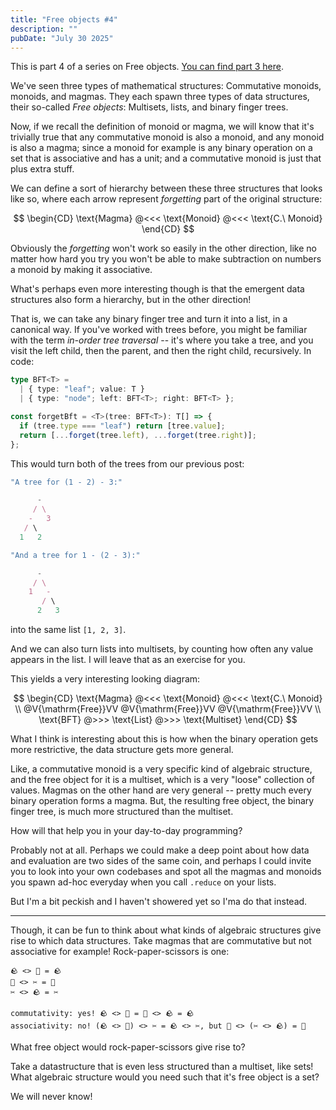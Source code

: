 ```yaml
---
title: "Free objects #4"
description: ""
pubDate: "July 30 2025"
---
```


This is part 4 of a series on Free objects.
[You can find part 3 here](/blog/2025-07-04-free-objects-3).

We've seen three types of mathematical structures: Commutative monoids, monoids, and magmas. They each spawn three types of data structures,
their so-called _Free objects_: Multisets, lists, and binary finger trees.

Now, if we recall the definition of monoid or magma, we will know that
it's trivially true that any commutative monoid is also a monoid, and any monoid is also a magma; since a monoid for example is any binary operation on a set that is associative and has a unit; and a commutative monoid is just
that plus extra stuff.

We can define a sort of hierarchy between these three
structures that looks like so, where each arrow represent
_forgetting_ part of the original structure:

$$
\begin{CD}
\text{Magma} @<<< \text{Monoid} @<<< \text{C.\ Monoid}
\end{CD}
$$

Obviously the _forgetting_ won't work so easily in the other direction, like
no matter how hard you try you won't be able to make subtraction
on numbers a monoid by making it associative.

What's perhaps even more interesting though is that the emergent
data structures also form a hierarchy, but in the other direction!

That is, we can take any binary finger tree and turn it into
a list, in a canonical way. If you've worked with trees before, you might
be familiar with the term _in-order tree traversal_ -- it's where
you take a tree, and you visit the left child, then the parent, and then the right child, recursively. In code:

```ts
type BFT<T> =
  | { type: "leaf"; value: T }
  | { type: "node"; left: BFT<T>; right: BFT<T> };

const forgetBft = <T>(tree: BFT<T>): T[] => {
  if (tree.type === "leaf") return [tree.value];
  return [...forget(tree.left), ...forget(tree.right)];
};
```

This would turn both of the trees from our previous post:

```ts
"A tree for (1 - 2) - 3:"

      -
     / \
    -   3
   / \
  1   2

"And a tree for 1 - (2 - 3):"

      -
     / \
    1   -
       / \
      2   3
```

into the same list `[1, 2, 3]`.

And we can also turn lists into multisets, by counting how often
any value appears in the list. I will leave that as an exercise for you.

This yields a very interesting looking diagram:

$$
\begin{CD}
\text{Magma} @<<< \text{Monoid} @<<< \text{C.\ Monoid} \\
@V{\mathrm{Free}}VV @V{\mathrm{Free}}VV @V{\mathrm{Free}}VV \\
\text{BFT} @>>> \text{List} @>>> \text{Multiset}
\end{CD}
$$

What I think is interesting about this is how when the binary
operation gets more restrictive, the data structure gets
more general.

Like, a commutative monoid is a very specific kind of algebraic structure, and the free object for it is a multiset, which is a very "loose"
collection of values. Magmas on the other hand are very general --
pretty much every binary operation forms a magma. But, the resulting
free object, the binary finger tree, is much more structured than
the multiset.

How will that help you in your day-to-day programming?

Probably not at all. Perhaps we could make a deep point about how
data and evaluation are two sides of the same coin, and perhaps I
could invite you to look into your own codebases and spot all the magmas
and monoids you spawn ad-hoc everyday when you call `.reduce` on
your lists.

But I'm a bit peckish and I haven't showered yet so I'ma do that
instead.

---

Though, it can be fun to think about what kinds of algebraic
structures give rise to which data structures. Take magmas that
are commutative but not associative for example! Rock-paper-scissors
is one:

```
🪨 <> 📄 = 🪨
📄 <> ✂️ = 📄
✂️ <> 🪨 = ✂️

commutativity: yes! 🪨 <> 📄 = 📄 <> 🪨 = 🪨
associativity: no! (🪨 <> 📄) <> ✂️ = 🪨 <> ✂️, but 📄 <> (✂️ <> 🪨) = 📄
```

What free object would rock-paper-scissors give rise to?

Take a datastructure that is even less structured than a multiset,
like sets! What algebraic structure would you need such that it's
free object is a set?

We will never know!

